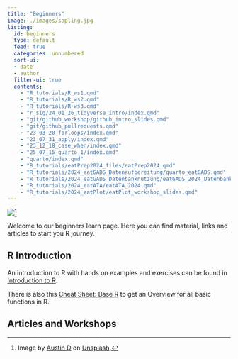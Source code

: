 ```yaml
---
title: "Beginners"
image: ./images/sapling.jpg
listing:
  id: beginners
  type: default
  feed: true
  categories: unnumbered
  sort-ui:
  - date
  - author
  filter-ui: true
  contents:
    - "R_tutorials/R_ws1.qmd"
    - "R_tutorials/R_ws2.qmd"
    - "R_tutorials/R_ws3.qmd"
    - "r_sig/24_01_26_tidyverse_intro/index.qmd"
    - "git/github_workshop/github_intro_slides.qmd"
    - "git/github_pullrequests.qmd"
    - "23_03_20_forloops/index.qmd"
    - "23_07_31_apply/index.qmd"
    - "23_12_18_case_when/index.qmd"
    - "25_07_15_quarto_1/index.qmd"
    - "quarto/index.qmd"
    - "R_tutorials/eatPrep2024_files/eatPrep2024.qmd"
    - "R_tutorials/2024_eatGADS_Datenaufbereitung/quarto_eatGADS.qmd"
    - "R_tutorials/2024_eatGADS_Datenbanknutzung/eatGADS_2024_Datenbanknutzung.qmd"
    - "R_tutorials/2024_eatATA/eatATA_2024.qmd"
    - "R_tutorials/2024_eatPlot/eatPlot_workshop_slides.qmd"
---
```


![](./images/sapling.jpg)[^1]

[^1]: Image by <a href="https://unsplash.com/de/@adelau1?utm_content=creditCopyText&utm_medium=referral&utm_source=unsplash">Austin D</a> on <a href="https://unsplash.com/de/fotos/selektive-fokusfotografie-von-green-leaf-72XZgeY3IY4?utm_content=creditCopyText&utm_medium=referral&utm_source=unsplash">Unsplash</a>.

Welcome to our beginners learn page. Here you can find material, links and articles to start you R journey.

## R Introduction

An introduction to R with hands on examples and exercises can be found in [Introduction to R](https://nickhaf.github.io/r_tutorial/).

There is also this [Cheat Sheet: Base R](https://iqss.github.io/dss-workshops/R/Rintro/base-r-cheat-sheet.pdf) to get an Overview for all basic functions in R.

## Articles and Workshops

::: {beginners}
:::
